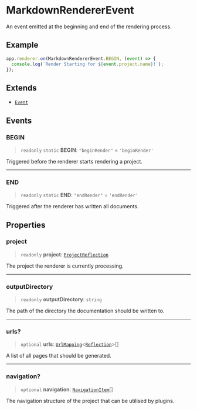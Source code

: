 # MarkdownRendererEvent

An event emitted at the beginning and end of the rendering process.

## Example

```ts
app.renderer.on(MarkdownRendererEvent.BEGIN, (event) => {
  console.log(`Render Starting for ${event.project.name}!`);
});
```

## Extends

- [`Event`](https://typedoc.org/api/classes/Event.html)

## Events

### BEGIN

> `readonly` `static` **BEGIN**: `"beginRender"` = `'beginRender'`

Triggered before the renderer starts rendering a project.

***

### END

> `readonly` `static` **END**: `"endRender"` = `'endRender'`

Triggered after the renderer has written all documents.

## Properties

### project

> `readonly` **project**: [`ProjectReflection`](https://typedoc.org/api/classes/Models.ProjectReflection.html)

The project the renderer is currently processing.

***

### outputDirectory

> `readonly` **outputDirectory**: `string`

The path of the directory the documentation should be written to.

***

### urls?

> `optional` **urls**: [`UrlMapping`](/api-docs/Interface.UrlMapping.mdx)\<[`Reflection`](https://typedoc.org/api/classes/Models.Reflection.html)\>[]

A list of all pages that should be generated.

***

### navigation?

> `optional` **navigation**: [`NavigationItem`](/api-docs/Interface.NavigationItem.mdx)[]

The navigation structure of the project that can be utilised by plugins.
